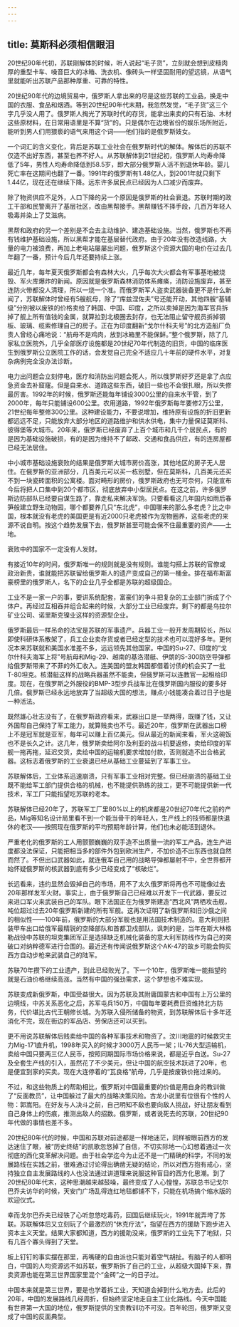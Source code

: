 ```yaml
---
---
---
```

title: 莫斯科必须相信眼泪
---

20世纪90年代初，苏联刚解体的时候，听人说起“毛子货”，立刻就会想到皮糙肉厚的重型卡车、噪音巨大的冰箱、洗衣机、像砖头一样坚固耐用的望远镜，从语气里就能听出苏联产品那种厚重、可靠的特性。

20世纪90年代的边境贸易中，俄罗斯人拿出来的尽是这些苏联的工业品，换走中国的衣服、食品和烟酒。等到20世纪90年代末期，我忽然发觉，“毛子货”这三个字几乎没人用了。俄罗斯人掏光了苏联时代的存货，能拿出来卖的只有石油、木材这些原材料，在日常用语里是不算“货”的。只是偶尔在边境省份的娱乐场所附近，能听到男人们用猥亵的语气来用这个词——他们指的是俄罗斯妓女。

一个词汇的含义变化，背后是苏联工业社会在俄罗斯时代的解体。解体后的苏联不仅造不出好东西，甚至也养不好人。从苏联解体到21世纪初，俄罗斯人均寿命降低了5年，男性人均寿命降低到58.5岁，即大部分俄罗斯人活不到退休年龄。婴儿死亡率在这期间也翻了一番。1991年的俄罗斯有1.48亿人，到2001年就只剩下1.44亿，现在还在继续下降。远东许多居民点已经因为人口减少而废弃。

除了物资供应不足外，人口下降的另一个原因是俄罗斯的社会衰退。苏联时期的政工干部和民警离开了基层社区，改由黑帮接手。黑帮赚钱不择手段，几百万年轻人吸毒并染上了艾滋病。

黑帮和政府的另一个差别是不会去主动维护、建造基础设施。当然，俄罗斯也不再有钱维护基础设施，所以黑帮才能在基层替代政府。由于20年没有改造线路，大量的电力被浪费，再加上老电站屡屡出问题，俄罗斯这个资源大国的电价在过去几年翻了一番，预计今后几年还要持续上涨。

最近几年，每年夏天俄罗斯都会有森林大火，几乎每次大火都会有军事基地被烧毁、军火库爆炸的新闻。原因就是俄罗斯森林消防体系瘫痪，消防设施废弃，甚至连防火带都没人清理，所以一烧一个准。而俄罗斯军人盗卖武器装备更不是什么新闻了，苏联解体时曾经有5艘航母，除了“库兹涅佐夫”号还能开动，其他四艘“基辅级”分别被以废铁的价格卖给了韩国、中国、印度，之所以卖掉是因为海军官兵拆掉了舰上所有值钱的金属，就算拉到北极圈去封存，也无法阻止留守舰员拆掉钢板、玻璃、缆索修理自己的房子。正在为印度翻新“戈尔什科夫号”的北方造船厂负责人曾经心痛地说：“航母不是鸡肉，放到冰箱里不能保鲜。”整个俄罗斯，除了几家私立医院外，几乎全部医疗设施都是20世纪70年代制造的旧货，中国的临床医生到俄罗斯公立医院工作的话，会发觉自己完全不适应几十年前的硬件水平，对复杂病例完全没办法诊断。

电力出问题会立刻停电，医疗和消防出问题会死人，所以俄罗斯好歹还是拿了点应急资金去补窟窿。但是自来水、道路这些东西，破旧一些也不会很扎眼，所以失修最厉害。1992年的时候，俄罗斯还能每年铺设3000公里的自来水干管，到了2000年，每年只能铺设600公里。农用道路，1992年俄罗斯每年要修2万公里，21世纪每年整修300公里。这种建设能力，不要说增加，维持原有设施的折旧更新都远远不足，只能放弃大部分地区的道路维护和供水供电，集中力量保证莫斯科、彼得堡等大城市。20年来，俄罗斯已经废弃了上百个城市和几千个居民点，有的是因为基础设施破损，有的是因为维持不了邮政、交通和食品供应，有的连房屋都已经无法居住。

中小城市基础设施衰败的结果是俄罗斯大城市房价高涨，其他地区的房子无人居住。在俄罗斯的亚洲部分，几百美元可以买一栋别墅，但在莫斯科，几百美元还买不到一块瓷砖面积的公寓楼。面对畸形的房价，俄罗斯政府也无可奈何，只能宣布今后将把人口集中到20个都市区，彻底放弃中小型居民点。在这之前，许多俄罗斯边防部队已经要自谋生路了，靠走私来解决军饷。只要看看这几年国内如雨后春笋般建立野生动物园，哪个都要养几只“东北虎”，中国哪来的那么多老虎？比之中国，根本就没有老虎的美国更是有近2000只老虎被作为宠物圈养，这些老虎的来源不说自明。按这个趋势发展下去，俄罗斯甚至可能会保不住最重要的资产——土地。

衰败中的国家不一定没有人发财。

有接近10年的时间，俄罗斯唯一的规则就是没有规则。谁能勾搭上苏联的官僚或政治新贵，谁就能把苏联留给俄罗斯人的遗产变成自己的第一桶金。排在福布斯富豪榜里的俄罗斯人，名下的企业几乎全都是苏联的超级国企。

工业不是一家一户的事，要讲系统配套，富豪们的争斗把复杂的工业部门拆成了个体户。再经过互相吞并组合起来的时候，大部分工业已经废弃。剩下的都是乌拉尔矿业公司、诺里斯克镍业这样的资源型企业。

俄罗斯最后一样吊命的法宝是苏联的军事遗产。兵器工业一般开发周期较长，所以即使科研体系散架了，兵工企业卖存货或者已经定型的技术也可以混好多年。更何况本来苏联就和美国水准差不多，远远领先其他国家。中国的Su-27、印度的“戈尔什科夫海军上将”号航母和Mig-29、越南的基洛潜艇、伊朗的S-300防空导弹都给俄罗斯带来了不菲的外汇收入。连美国的盟友韩国都借着讨债的机会买了一批T-80坦克。核潜艇这样的战略兵器虽然不能卖，但俄罗斯可以连教官一起租给印度。现在，在俄罗斯之外服役的BMP-3型步兵战车比在俄罗斯国内服役的要多好几倍。俄罗斯已经永远地放弃了当超级大国的想法，赚点小钱能凑合着过日子也是一种活法。

既然雄心壮志没有了，在俄罗斯政府看来，武器出口是一举两得，既赚了钱，又让外国帮自己保持了军工能力，就算贱卖也不亏。最近20年，俄罗斯在武器出口榜上不是冠军就是亚军，每年可以赚上百亿美元。但从最近的新闻来看，军火这碗饭也不是长久之计。这几年，俄罗斯卖给阿尔及利亚的战斗机要返修，卖给印度的军舰一拖再拖，延迟交货，卖给中国的运输机要求增加付款，否则就造不出合格武器。这标志着俄罗斯的工业衰退已经从基础工业蔓延到了军事工业。

苏联解体后，工业体系迅速崩溃，只有军事工业相对完整。但已经崩溃的基础工业既不能给军工部门提供合格的机械，也不能提供熟练的技工，更不可能提供新一代技术，军工厂只能指望吃苏联的老本。

苏联解体已经20年了，苏联军工厂里80%以上的机床都是20世纪70年代之前的产品，Mig等知名设计局里看不到一个能当骨干的年轻人，生产线上的技师都是快退休的老汉——按照现在俄罗斯的平均预期年龄计算，他们也未必能活到退休。

严重老化的俄罗斯的工人用颤颤巍巍的双手造不出质量一流的军工产品，连生产进度都没法保证，只能把相当多的部件外包到欧洲生产，不加价造不出东西也就自然而然了。不但出口武器如此，就连俄军自己用的战略导弹都屡射不中，全世界都开始怀疑俄罗斯的核武器到底有多少已经变成了“核破烂”。

长远看来，违约显然会毁掉自己的市场，用不了太久俄罗斯将再也不可能像过去20年那样发军火财。事实上，由于俄罗斯自己已经难以开发下一代武器，要反过来进口军火来武装自己的军队。眼下法国正在为俄罗斯建造“西北风”两栖攻击舰，吨位超过过去20年俄罗斯新建的所有军舰。这再次证明了新俄罗斯和旧沙俄之间的相似性——100年前，俄罗斯的大部分军舰也是用法国技术制造的。意大利则把装甲车出口给俄军最精锐的空降部队和首都卫戍部队，讽刺的是，当年在斯大林格勒战役中苏联的坦克集团军正是选择缺乏机械化装备的意大利军防线作为自己的突破口对纳粹德军进行合围的。最近还有传闻说俄罗斯这个AK-47的故乡可能会购买西方自动步枪来武装自己的陆军。

苏联70年攒下的工业遗产，到此已经败光了。下一个10年，俄罗斯唯一能指望的就是石油价格继续高涨。当然有中国的强劲需求，这个梦想也不难实现。

苏联变成新俄罗斯，中国受益很大。因为苏联及其附庸国蒙古和中国有上万公里的边境线，中苏关系恶化之后，苏军屯兵150万，中国每年要耗费巨资维持北方防务，代价堪比古代王朝修长城。为苏联入侵所储备的物资，到苏联解体后十多年还消化不完，现在街边的军品店、劳保店还可以买到。

更不用说苏联解体后贱卖给中国的各种军事技术和物资了。汶川地震的时候救灾主力Mig-171直升机，1998年买入的时候才3000万人民币一架；IL-76大型运输机，卖给中国只要两三亿人民币，按照同期国际市场价格来说，都是近乎白送。Su-27及全套生产线的引入，虽然花了不少美元，但让中国的航空技术跃进了20年，也是便宜到家的买卖。现在大连停着的“瓦良格”航母，几乎是按废铁价拖过来的。

不过，和这些物质上的帮助相比，俄罗斯对中国最重要的价值是用自身的教训做了“反面教员”，让中国躲过了最大的战略决策风险。古龙小说里有位很有个性的人物：郭嵩阳。在好友与人决斗之前，自己明知不敌也要向敌人挑战，好让朋友看到自己身体上的伤痕，推测出敌人的招数。俄罗斯，或者说死去的苏联，20世纪90年代做的事情也差不多。

20世纪80年代的时候，中国和苏联对前途都是一样地迷茫，同样被眼前西方的发达迷住了眼，被“历史终结”的凯歌忽悠掉了自信，不切实际地一心幻想着通过一次彻底的西化变革解决问题。由于社会学迄今为止还不是一门精确的科学，不同的发展路线在实践之前，很难通过讨论得出确凿无疑的结论，所以对西方抱有戒心，坚持独立自主发展路线的人也没法通过讲道理来说服这种盲目的西方化思潮。到了20世纪80年代末，这种思潮越来越鼓噪，最终变成了人心惶惶，苏联总书记戈尔巴乔夫访华的时候，天安门广场乱得连红地毯都铺不下，只能在机场搞个缩水版的欢迎仪式。

幸而戈尔巴乔夫已经铁了心听忽悠吃毒药，回国后继续玩火，1991年就弄垮了苏联。苏联解体后又立刻玩了个最激烈的“休克疗法”，指望在西方的援助下跑步进入资本主义天堂。结果大家都知道，西方的援助没来，俄罗斯的工业先下了地狱，只有几百个寡头得到了天堂。

板上钉钉的事实摆在那里，再嘴硬的自由派也只能对着空气胡扯。有脑子的人都明白，中国的人均资源远不如苏联，俄罗斯拆了自己的工业，从超级大国掉下来，靠卖资源也能在第三世界国家里混个“金砖”之一的日子过。

中国本来就是第三世界，要是也学着拆工业，天知道会掉到什么地方去。此后的20年，中国的发展路线几经周折，但始终坚定地走自主工业化路线。今天中国能有世界第一大国的地位，俄罗斯提供的宝贵教训功不可没。百年轮回，俄罗斯又变成了中国的反面典型。